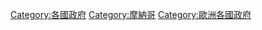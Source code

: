{{Commons cat|Government of Monaco}}
{{Cat main|摩納政治}}

[[Category:各國政府|Category:各國政府]]
[[Category:摩納哥|Category:摩納哥]]
[[Category:歐洲各國政府|Category:歐洲各國政府]]